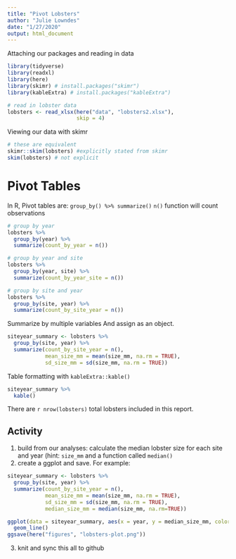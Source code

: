 ```yaml
---
title: "Pivot Lobsters"
author: "Julie Lowndes"
date: "1/27/2020"
output: html_document
---
```


Attaching our packages and reading in data

```r
library(tidyverse)
library(readxl)
library(here)
library(skimr) # install.packages("skimr")
library(kableExtra) # install.packages("kableExtra")

# read in lobster data
lobsters <- read_xlsx(here("data", "lobsters2.xlsx"),
                      skip = 4)
```

Viewing our data with skimr

```r
# these are equivalent
skimr::skim(lobsters) #explicitly stated from skimr
skim(lobsters) # not explicit
```

# Pivot Tables
In R, Pivot tables are: `group_by() %>% summarize()`
`n()` function will count observations
```r
# group by year
lobsters %>%
  group_by(year) %>%
  summarize(count_by_year = n())

# group by year and site
lobsters %>%
  group_by(year, site) %>%
  summarize(count_by_year_site = n())

# group by site and year
lobsters %>%
  group_by(site, year) %>%
  summarize(count_by_site_year = n())

```

Summarize by multiple variables
And assign as an object. 
```r
siteyear_summary <- lobsters %>%
  group_by(site, year) %>%
  summarize(count_by_site_year = n(),
            mean_size_mm = mean(size_mm, na.rm = TRUE),
            sd_size_mm = sd(size_mm, na.rm = TRUE))
```

Table formatting with `kableExtra::kable()`
```r
siteyear_summary %>%
  kable()
```

There are `r nrow(lobsters)` total lobsters included in this report. 

## Activity
1. build from our analyses: calculate the median lobster size for each site and year (hint: `size_mm` and a function called `median()`
2. create a ggplot and save. For example:
```r
siteyear_summary <- lobsters %>%
  group_by(site, year) %>%
  summarize(count_by_site_year = n(),
            mean_size_mm = mean(size_mm, na.rm = TRUE),
            sd_size_mm = sd(size_mm, na.rm = TRUE),
            median_size_mm = median(size_mm, na.rm=TRUE))

ggplot(data = siteyear_summary, aes(x = year, y = median_size_mm, color = site)) +
  geom_line()
ggsave(here("figures", "lobsters-plot.png"))  
```
3. knit and sync this all to github


